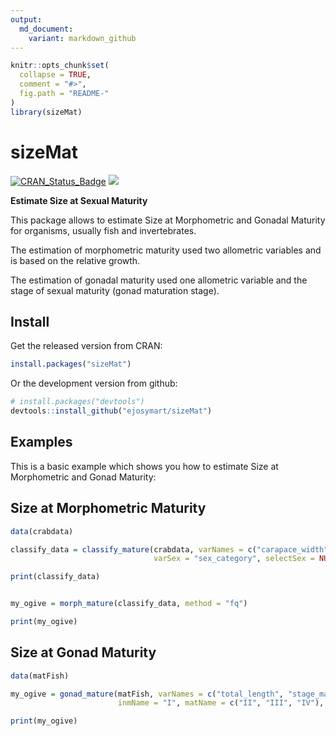 ```yaml
---
output:
  md_document:
    variant: markdown_github
---
```


```r
knitr::opts_chunk$set(
  collapse = TRUE,
  comment = "#>",
  fig.path = "README-"
)
library(sizeMat)
```


# sizeMat

[![CRAN_Status_Badge](http://www.r-pkg.org/badges/version/sizeMat)](http://cran.r-project.org/package=sizeMat)
[![](http://cranlogs.r-pkg.org/badges/sizeMat)](http://cran.rstudio.com/web/packages/sizeMat/index.html)


**Estimate Size at Sexual Maturity**

This package allows to estimate Size at Morphometric and Gonadal Maturity for organisms, usually fish and invertebrates.

The estimation of morphometric maturity used two allometric variables and is based on the relative growth.

The estimation of gonadal maturity used one allometric variable and the stage of sexual maturity (gonad maturation stage).


## Install


Get the released version from CRAN:

```R
install.packages("sizeMat")
```

Or the development version from github:

```R
# install.packages("devtools")
devtools::install_github("ejosymart/sizeMat")
```



## Examples

This is a basic example which shows you how to estimate Size at Morphometric and Gonad Maturity:

## Size at Morphometric Maturity

```r
data(crabdata)

classify_data = classify_mature(crabdata, varNames = c("carapace_width", "chela_height"), 
                                varSex = "sex_category", selectSex = NULL, method = "ld")

print(classify_data)


my_ogive = morph_mature(classify_data, method = "fq")

print(my_ogive)


```


## Size at Gonad Maturity

```r
data(matFish)

my_ogive = gonad_mature(matFish, varNames = c("total_length", "stage_mat"), 
                        inmName = "I", matName = c("II", "III", "IV"), method = "fq", niter = 999)

print(my_ogive)

```
